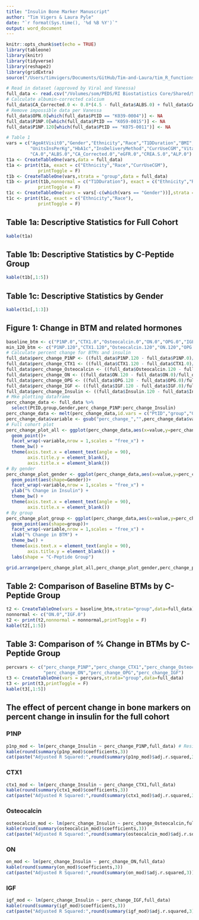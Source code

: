 ```yaml
---
title: "Insulin Bone Marker Manuscript"
author: "Tim Vigers & Laura Pyle"
date: "`r format(Sys.time(), '%d %B %Y')`"
output: word_document
---
```


```r
knitr::opts_chunk$set(echo = TRUE)
library(tableone)
library(knitr)
library(tidyverse)
library(reshape2)
library(gridExtra)
source("/Users/timvigers/Documents/GitHub/Tim-and-Laura/tim_R_functions.R")
```

```r
# Read in dataset (approved by Viral and Vanessa)
full_data <- read.csv("/Volumes/som/PEDS/RI Biostatistics Core/Shared/Shared Projects/Laura/BDC/Projects/Viral Shah/Insulin bone marker/Manuscript/Data_Cleaned/full_data.csv")
# Calculate albumin-corrected calcium
full_data$CA_Corrected.0 <- 0.8*(4.5 - full_data$ALBS.0) + full_data$CA.0
# Remove impossible data per Vanessa
full_data$OPN.0[which(full_data$PtID == "K039-0004")] <- NA
full_data$P1NP.0[which(full_data$PtID == "K059-0015")] <- NA
full_data$P1NP.120[which(full_data$PtID == "K075-0011")] <- NA
```

```r
# Table 1
vars = c("AgeAtVisit0","Gender","Ethnicity","Race","T1DDuration","BMI",
         "UnitsInsPerKg","HbA1c","InsDeliveryMethod","CurrUseCGM","Vitamin.D.0",
         "CA.0","ALBS.0","CA_Corrected.0","eGFR.0","CREA.S.0","ALP.0")
t1a <- CreateTableOne(vars,data = full_data)
t1a <- print(t1a, exact = c("Ethnicity","Race","CurrUseCGM"),
            printToggle = F)
t1b <- CreateTableOne(vars,strata = "group",data = full_data)
t1b <- print(t1b,nonnormal = c("T1DDuration"), exact = c("Ethnicity","Race","CurrUseCGM"),
            printToggle = F)
t1c <- CreateTableOne(vars = vars[-c(which(vars == "Gender"))],strata = "Gender",data = full_data)
t1c <- print(t1c, exact = c("Ethnicity","Race"),
            printToggle = F)
```

## Table 1a: Descriptive Statistics for Full Cohort

```r
kable(t1a)
```

## Table 1b: Descriptive Statistics by C-Peptide Group

```r
kable(t1b[,1:5])
```

## Table 1c: Descriptive Statistics by Gender

```r
kable(t1c[,1:3])
```

## Figure 1: Change in BTM and related hormones

```r
baseline_btm <- c("P1NP.0","CTX1.0","Osteocalcin.0","ON.0","OPG.0","IGF.0")
min_120_btm <- c("P1NP.120","CTX1.120","Osteocalcin.120","ON.120","OPG.120","IGF.120")
# Calculate percent change for BTMs and insulin
full_data$perc_change_P1NP <- ((full_data$P1NP.120 - full_data$P1NP.0)/full_data$P1NP.0)*100
full_data$perc_change_CTX1 <- ((full_data$CTX1.120 - full_data$CTX1.0)/full_data$CTX1.0)*100
full_data$perc_change_Osteocalcin <- ((full_data$Osteocalcin.120 - full_data$Osteocalcin.0)/full_data$Osteocalcin.0)*100
full_data$perc_change_ON <- ((full_data$ON.120 - full_data$ON.0)/full_data$ON.0)*100
full_data$perc_change_OPG <- ((full_data$OPG.120 - full_data$OPG.0)/full_data$OPG.0)*100
full_data$perc_change_IGF <- ((full_data$IGF.120 - full_data$IGF.0)/full_data$IGF.0)*100
full_data$perc_change_Insulin <- ((full_data$Insulin.120 - full_data$Insulin.0)/full_data$Insulin.0)*100
# Mke plotting dataframe
perc_change_data <- full_data %>%
  select(PtID,group,Gender,perc_change_P1NP:perc_change_Insulin)
perc_change_data <- melt(perc_change_data,id.vars = c("PtID","group","Gender","perc_change_Insulin"))
perc_change_data$variable <- gsub("perc_change_","",perc_change_data$variable)
# Full cohort plot
perc_change_plot_all <- ggplot(perc_change_data,aes(x=value,y=perc_change_Insulin)) + 
  geom_point()+
  facet_wrap(~variable,nrow = 1,scales = "free_x") +
  theme_bw() + 
  theme(axis.text.x = element_text(angle = 90),
        axis.title.y = element_blank(),
        axis.title.x = element_blank())
# By gender
perc_change_plot_gender <- ggplot(perc_change_data,aes(x=value,y=perc_change_Insulin)) + 
  geom_point(aes(shape=Gender))+
  facet_wrap(~variable,nrow = 1,scales = "free_x") +
  ylab("% Change in Insulin") +
  theme_bw() + 
  theme(axis.text.x = element_text(angle = 90),
        axis.title.x = element_blank())
# By group
perc_change_plot_group <- ggplot(perc_change_data,aes(x=value,y=perc_change_Insulin)) + 
  geom_point(aes(shape=group))+
  facet_wrap(~variable,nrow = 1,scales = "free_x") +
  xlab("% Change in BTM") +
  theme_bw() + 
  theme(axis.text.x = element_text(angle = 90),
        axis.title.y = element_blank()) +
  labs(shape = "C-Peptide Group")
```

```r
grid.arrange(perc_change_plot_all,perc_change_plot_gender,perc_change_plot_group, nrow = 3)
```

## Table 2: Comparison of Baseline BTMs by C-Peptide Group

```r
t2 <- CreateTableOne(vars = baseline_btm,strata="group",data=full_data)
nonnormal <- c("ON.0","IGF.0")
t2 <- print(t2,nonnormal = nonnormal,printToggle = F)
kable(t2[,1:5])
```

## Table 3: Comparison of % Change in BTMs by C-Peptide Group

```r
percvars <- c("perc_change_P1NP","perc_change_CTX1","perc_change_Osteocalcin",
              "perc_change_ON","perc_change_OPG","perc_change_IGF")
t3 <- CreateTableOne(vars = percvars,strata="group",data=full_data)
t3 <- print(t3,printToggle = F)
kable(t3[,1:5])
```

## The effect of percent change in bone markers on percent change in insulin for the full cohort

### P1NP

```r
p1np_mod <- lm(perc_change_Insulin ~ perc_change_P1NP,full_data) # Residuals are not great. Looked at without row 52 (high P1NP % change) and log transformed, still not significant.
kable(round(summary(p1np_mod)$coefficients,3))
cat(paste("Adjusted R Squared:",round(summary(p1np_mod)$adj.r.squared,3)))
```

### CTX1

```r
ctx1_mod <- lm(perc_change_Insulin ~ perc_change_CTX1,full_data)
kable(round(summary(ctx1_mod)$coefficients,3))
cat(paste("Adjusted R Squared:",round(summary(ctx1_mod)$adj.r.squared,3)))
```

### Osteocalcin

```r
osteocalcin_mod <- lm(perc_change_Insulin ~ perc_change_Osteocalcin,full_data)
kable(round(summary(osteocalcin_mod)$coefficients,3))
cat(paste("Adjusted R Squared:",round(summary(osteocalcin_mod)$adj.r.squared,3)))
```

### ON

```r
on_mod <- lm(perc_change_Insulin ~ perc_change_ON,full_data)
kable(round(summary(on_mod)$coefficients,3))
cat(paste("Adjusted R Squared:",round(summary(on_mod)$adj.r.squared,3)))
```

### IGF

```r
igf_mod <- lm(perc_change_Insulin ~ perc_change_IGF,full_data)
kable(round(summary(igf_mod)$coefficients,3))
cat(paste("Adjusted R Squared:",round(summary(igf_mod)$adj.r.squared,3)))
```